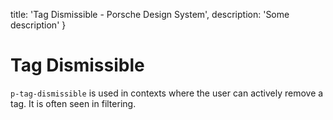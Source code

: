 
  title: 'Tag Dismissible - Porsche Design System',
  description: 'Some description'
}

# Tag Dismissible <ComponentStatus tagName="p-tag-dismissible"></ComponentStatus>

`p-tag-dismissible` is used in contexts where the user can actively remove a tag. It is often seen in filtering.

<Configurator tagName="p-tag-dismissible" story={tagDismissibleStory} />
